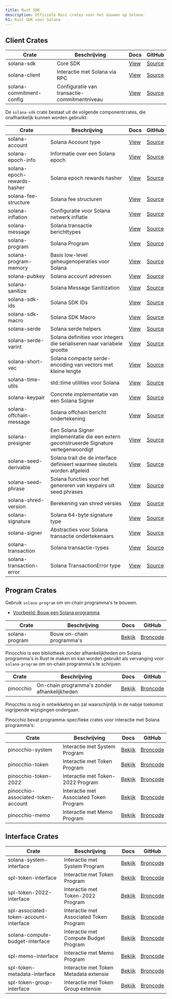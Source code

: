 ```yaml
---
title: Rust SDK
description: Officiële Rust crates voor het bouwen op Solana.
h1: Rust SDK voor Solana
---
```


## Client Crates

| Crate                    | Beschrijving                                 | Docs                                              | GitHub                                                                         |
| ------------------------ | -------------------------------------------- | ------------------------------------------------- | ------------------------------------------------------------------------------ |
| solana-sdk               | Core SDK                                     | [View](https://docs.rs/solana-sdk/)               | [Source](https://github.com/anza-xyz/solana-sdk/tree/master/sdk)               |
| solana-client            | Interactie met Solana via RPC                | [View](https://docs.rs/solana-client/)            | [Source](https://github.com/anza-xyz/agave/tree/master/client)                 |
| solana-commitment-config | Configuratie van transactie-commitmentniveau | [View](https://docs.rs/solana-commitment-config/) | [Source](https://github.com/anza-xyz/solana-sdk/tree/master/commitment-config) |

De `solana-sdk` crate bestaat uit de volgende componentcrates, die onafhankelijk
kunnen worden gebruikt:

| Crate                       | Beschrijving                                                                             | Docs                                                 | GitHub                                                                            |
| --------------------------- | ---------------------------------------------------------------------------------------- | ---------------------------------------------------- | --------------------------------------------------------------------------------- |
| solana-account              | Solana Account type                                                                      | [View](https://docs.rs/solana-account/)              | [Source](https://github.com/anza-xyz/solana-sdk/tree/master/account)              |
| solana-epoch-info           | Informatie over een Solana epoch                                                         | [View](https://docs.rs/solana-epoch-info/)           | [Source](https://github.com/anza-xyz/solana-sdk/tree/master/epoch-info)           |
| solana-epoch-rewards-hasher | Solana epoch rewards hasher                                                              | [View](https://docs.rs/solana-epoch-rewards-hasher/) | [Source](https://github.com/anza-xyz/solana-sdk/tree/master/epoch-rewards-hasher) |
| solana-fee-structure        | Solana fee structuren                                                                    | [View](https://docs.rs/solana-fee-structure/)        | [Source](https://github.com/anza-xyz/solana-sdk/tree/master/fee-structure)        |
| solana-inflation            | Configuratie voor Solana netwerk inflatie                                                | [View](https://docs.rs/solana-inflation/)            | [Source](https://github.com/anza-xyz/solana-sdk/tree/master/inflation)            |
| solana-message              | Solana transactie berichttypes                                                           | [View](https://docs.rs/solana-message/)              | [Source](https://github.com/anza-xyz/solana-sdk/tree/master/message)              |
| solana-program              | Solana Program                                                                           | [View](https://docs.rs/solana-program/)              | [Source](https://github.com/anza-xyz/solana-sdk/tree/master/program)              |
| solana-program-memory       | Basis low-level geheugenoperaties voor Solana                                            | [View](https://docs.rs/solana-program-memory/)       | [Source](https://github.com/anza-xyz/solana-sdk/tree/master/program-memory)       |
| solana-pubkey               | Solana account adressen                                                                  | [View](https://docs.rs/solana-pubkey/)               | [Source](https://github.com/anza-xyz/solana-sdk/tree/master/pubkey)               |
| solana-sanitize             | Solana Message Sanitization                                                              | [View](https://docs.rs/solana-sanitize/)             | [Source](https://github.com/anza-xyz/solana-sdk/tree/master/sanitize)             |
| solana-sdk-ids              | Solana SDK IDs                                                                           | [View](https://docs.rs/solana-sdk-ids/)              | [Source](https://github.com/anza-xyz/solana-sdk/tree/master/sdk-ids)              |
| solana-sdk-macro            | Solana SDK Macro                                                                         | [View](https://docs.rs/solana-sdk-macro/)            | [Source](https://github.com/anza-xyz/solana-sdk/tree/master/sdk-macro)            |
| solana-serde                | Solana serde helpers                                                                     | [View](https://docs.rs/solana-serde/)                | [Source](https://github.com/anza-xyz/solana-sdk/tree/master/serde)                |
| solana-serde-varint         | Solana definities voor integers die serialiseren naar variabele grootte                  | [View](https://docs.rs/solana-serde-varint/)         | [Source](https://github.com/anza-xyz/solana-sdk/tree/master/serde-varint)         |
| solana-short-vec            | Solana compacte serde-encoding van vectors met kleine lengte                             | [View](https://docs.rs/solana-short-vec/)            | [Source](https://github.com/anza-xyz/solana-sdk/tree/master/short-vec)            |
| solana-time-utils           | std::time utilities voor Solana                                                          | [View](https://docs.rs/solana-time-utils/)           | [Source](https://github.com/anza-xyz/solana-sdk/tree/master/time-utils)           |
| solana-keypair              | Concrete implementatie van een Solana Signer                                             | [View](https://docs.rs/solana-keypair/)              | [Source](https://github.com/anza-xyz/solana-sdk/tree/master/keypair)              |
| solana-offchain-message     | Solana offchain bericht ondertekening                                                    | [View](https://docs.rs/solana-offchain-message/)     | [Source](https://github.com/anza-xyz/solana-sdk/tree/master/offchain-message)     |
| solana-presigner            | Een Solana Signer implementatie die een extern geconstrueerde Signature vertegenwoordigt | [View](https://docs.rs/solana-presigner/)            | [Source](https://github.com/anza-xyz/solana-sdk/tree/master/presigner)            |
| solana-seed-derivable       | Solana trait die de interface definieert waarmee sleutels worden afgeleid                | [View](https://docs.rs/solana-seed-derivable/)       | [Source](https://github.com/anza-xyz/solana-sdk/tree/master/seed-derivable)       |
| solana-seed-phrase          | Solana functies voor het genereren van keypairs uit seed phrases                         | [View](https://docs.rs/solana-seed-phrase/)          | [Source](https://github.com/anza-xyz/solana-sdk/tree/master/seed-phrase)          |
| solana-shred-version        | Berekening van shred versies                                                             | [View](https://docs.rs/solana-shred-version/)        | [Source](https://github.com/anza-xyz/solana-sdk/tree/master/shred-version)        |
| solana-signature            | Solana 64-byte signature type                                                            | [View](https://docs.rs/solana-signature/)            | [Source](https://github.com/anza-xyz/solana-sdk/tree/master/signature)            |
| solana-signer               | Abstracties voor Solana transactie ondertekenaars                                        | [View](https://docs.rs/solana-signer/)               | [Source](https://github.com/anza-xyz/solana-sdk/tree/master/signer)               |
| solana-transaction          | Solana transactie-types                                                                  | [View](https://docs.rs/solana-transaction/)          | [Source](https://github.com/anza-xyz/solana-sdk/tree/master/transaction)          |
| solana-transaction-error    | Solana TransactionError type                                                             | [View](https://docs.rs/solana-transaction-error/)    | [Source](https://github.com/anza-xyz/solana-sdk/tree/master/transaction-error)    |

## Program Crates

Gebruik `solana-program` om on-chain programma's te bouwen.

- [Voorbeeld: Bouw een Solana programma](/docs/programs/rust)

| Crate          | Beschrijving              | Docs                                     | GitHub                                                                 |
| -------------- | ------------------------- | ---------------------------------------- | ---------------------------------------------------------------------- |
| solana-program | Bouw on-chain programma's | [Bekijk](https://docs.rs/solana-program) | [Broncode](https://github.com/anza-xyz/solana-sdk/tree/master/program) |

Pinocchio is een bibliotheek zonder afhankelijkheden om Solana programma's in
Rust te maken en kan worden gebruikt als vervanging voor `solana-program` om
on-chain programma's te schrijven.

| Crate     | Beschrijving                                 | Docs                                | GitHub                                            |
| --------- | -------------------------------------------- | ----------------------------------- | ------------------------------------------------- |
| pinocchio | On-chain programma's zonder afhankelijkheden | [Bekijk](https://docs.rs/pinocchio) | [Broncode](https://github.com/anza-xyz/pinocchio) |

<Callout type="warn">
  Pinocchio is nog in ontwikkeling en zal waarschijnlijk in de nabije toekomst
  ingrijpende wijzigingen ondergaan.
</Callout>

Pinocchio bevat programma-specifieke crates voor interactie met Solana
programma's:

| Crate                              | Beschrijving                            | Docs                                                          | GitHub                                                                                        |
| ---------------------------------- | --------------------------------------- | ------------------------------------------------------------- | --------------------------------------------------------------------------------------------- |
| pinocchio-system                   | Interactie met System Program           | [Bekijk](https://docs.rs/pinocchio-system/)                   | [Broncode](https://github.com/anza-xyz/pinocchio/tree/main/programs/system)                   |
| pinocchio-token                    | Interactie met Token Program            | [Bekijk](https://docs.rs/pinocchio-token/)                    | [Broncode](https://github.com/anza-xyz/pinocchio/tree/main/programs/token)                    |
| pinocchio-token-2022               | Interactie met Token-2022 Program       | [Bekijk](https://docs.rs/pinocchio-token-2022/)               | [Broncode](https://github.com/anza-xyz/pinocchio/tree/main/programs/token-2022)               |
| pinocchio-associated-token-account | Interactie met Associated Token Program | [Bekijk](https://docs.rs/pinocchio-associated-token-account/) | [Broncode](https://github.com/anza-xyz/pinocchio/tree/main/programs/associated-token-account) |
| pinocchio-memo                     | Interactie met Memo Program             | [Bekijk](https://docs.rs/pinocchio-memo/)                     | [Broncode](https://github.com/anza-xyz/pinocchio/tree/main/programs/memo)                     |

## Interface Crates

| Crate                                  | Beschrijving                            | Docs                                                              | GitHub                                                                                     |
| -------------------------------------- | --------------------------------------- | ----------------------------------------------------------------- | ------------------------------------------------------------------------------------------ |
| solana-system-interface                | Interactie met System Program           | [Bekijk](https://docs.rs/solana-system-interface/)                | [Broncode](https://github.com/anza-xyz/solana-sdk/tree/master/system-interface)            |
| spl-token-interface                    | Interactie met Token Program            | [Bekijk](https://docs.rs/spl-token-interface/)                    | [Broncode](https://github.com/solana-program/token/tree/main/interface)                    |
| spl-token-2022-interface               | Interactie met Token-2022 Program       | [Bekijk](https://docs.rs/spl-token-2022-interface/)               | [Broncode](https://github.com/solana-program/token-2022/tree/main/interface)               |
| spl-associated-token-account-interface | Interactie met Associated Token Program | [Bekijk](https://docs.rs/spl-associated-token-account-interface/) | [Broncode](https://github.com/solana-program/associated-token-account/tree/main/interface) |
| solana-compute-budget-interface        | Interactie met Compute Budget Program   | [Bekijk](https://docs.rs/solana-compute-budget-interface/)        | [Broncode](https://github.com/anza-xyz/solana-sdk/tree/master/compute-budget-interface)    |
| spl-memo-interface                     | Interactie met Memo Program             | [Bekijk](https://docs.rs/spl-memo-interface/)                     | [Broncode](https://github.com/solana-program/memo/tree/main/interface)                     |
| spl-token-metadata-interface           | Interactie met Token Metadata extensie  | [Bekijk](https://docs.rs/spl-token-metadata-interface/)           | [Broncode](https://github.com/solana-program/token-metadata/tree/main/interface)           |
| spl-token-group-interface              | Interactie met Token Group extensie     | [Bekijk](https://docs.rs/spl-token-group-interface/)              | [Broncode](https://github.com/solana-program/token-group/tree/main/interface)              |
